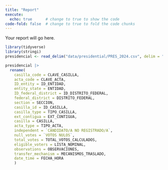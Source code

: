 ```yaml
---
title: "Report"
execute: 
  echo: true      # change to true to show the code
code-fold: false  # change to true to fold the code chunks
---
```


Your report will go here.

```r
library(tidyverse)
library(stringi)
presidencial <- read_delim("data/presidential/PRES_2024.csv", delim = "|", skip = 6, locale = locale(encoding = "latin1"))
```
```r
presidencial |>
  rename(
    casilla_code = CLAVE_CASILLA,
    acta_code = CLAVE_ACTA,
    ID_entity = ID_ENTIDAD,
    entity_state = ENTIDAD,
    ID_federal_district = ID_DISTRITO_FEDERAL,
    federal_district = DISTRITO_FEDERAL,
    section = SECCION,
    casilla_id = ID_CASILLA,
    casilla_type = TIPO_CASILLA,
    ext_contigua = EXT_CONTIGUA,
    casilla = CASILLA,
    acta_type = TIPO_ACTA,
    independent = `CANDIDATO/A NO REGISTRADO/A`,
    null_votes = `VOTOS NULOS`,
    total_votes = TOTAL_VOTOS_CALCULADOS,
    eligible_voters = LISTA_NOMINAL,
    observations = OBSERVACIONES,
    transfer_mechanism = MECANISMOS_TRASLADO,
    date_time = FECHA_HORA
    )
```





